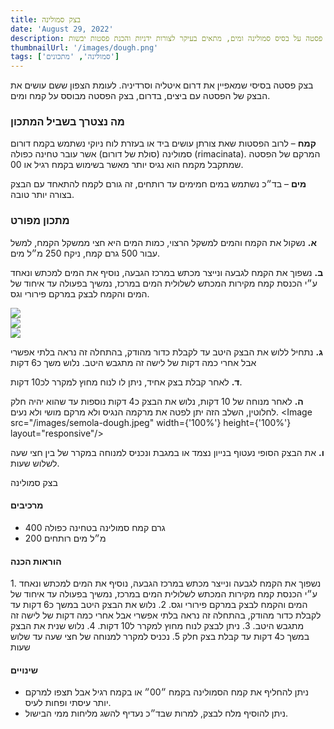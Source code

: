 ```yaml
---
title: בצק סמולינה
date: 'August 29, 2022'
description: מתכון לבצק פסטה על בסיס סמולינה ומים, מתאים בעיקר לצורות ידניות והכנת פסטות יבשות
thumbnailUrl: '/images/dough.png'
tags: ['סמולינה', 'מתכונים']
---
```


בצק פסטה בסיסי שמאפיין את דרום איטליה וסרדיניה. לעומת הצפון ששם עושים את הבצק של הפסטה עם ביצים, בדרום, בצק הפסטה מבוסס על קמח ומים.

### מה נצטרך בשביל המתכון
**קמח** – לרוב הפסטות שאת צורתן עושים ביד או בעזרת לוח ניוקי נשתמש בקמח דורום סמולינה (סולת של דורום) אשר עובר טחינה כפולה (rimacinata). המרקם של הפסטה שמתקבל מקמח הוא נגיס יותר מאשר בשימוש בקמח רגיל או 00.

**מים** – בד״כ נשתמש במים חמימים עד רותחים, זה גורם לקמח להתאחד עם הבצק בצורה יותר טובה.

### מתכון מפורט
**א.** נשקול את הקמח והמים למשקל הרצוי, כמות המים היא חצי ממשקל הקמח, למשל עבור 500 גרם קמח, ניקח 250 מ״ל מים.

**ב.** נשפוך את הקמח לגבעה ונייצר מכתש במרכז הגבעה, נוסיף את המים למכתש ונאחד ע״י הכנסת קמח מקירות המכתש לשלולית המים במרכז, נמשיך בפעולה עד איחוד של המים והקמח לבצק במרקם פירורי וגס.

<div className="container mx-auto space-y-2 lg:space-y-0 lg:gap-2 lg:grid lg:grid-cols-3">
  <div className="w-full">
    <Image src="/images/semola.jpeg" width={'100%'} height={'100%'} layout="responsive"/>
  </div>
  <div className="w-full">
    <Image src="/images/flour-water.jpeg" width={'100%'} height={'100%'} layout="responsive"/>
  </div>
  <div className="w-full">
    <Image src="/images/dough-2.webp" width={'100%'} height={'100%'} layout="responsive"/>
  </div>
</div>

**ג.** נתחיל ללוש את הבצק היטב עד לקבלת כדור מהודק, בהתחלה זה נראה בלתי אפשרי אבל אחרי כמה דקות של לישה זה מתגבש היטב. נלוש משך כ6 דקות

**ד.** לאחר קבלת בצק אחיד, ניתן לו לנוח מחוץ למקרר לכ10 דקות.

**ה.** לאחר מנוחה של 10 דקות, נלוש את הבצק כ4 דקות נוספות עד שהוא יהיה חלק לחלוטין, השלב הזה יתן לפטה את מרקמה הנגיס ולא מרקם מושי ולא נעים.
<Image src="/images/semola-dough.jpeg" width={'100%'} height={'100%'} layout="responsive"/>

**ו.** את הבצק הסופי נעטוף בנייון נצמד או במגבת ונכניס למנוחה במקרר של בין חצי שעה לשלוש שעות.

<div className='border border-black border-8 p-3'>

<div className="bg-black text-white text-center">
  בצק סמולינה
</div>

#### מרכיבים
<ul className="px-5 list-outside marker:text-black">
  <li>400 גרם קמח סמולינה בטחינה כפולה</li>
  <li>200 מ״ל מים רותחים</li>
</ul>

#### הוראות הכנה
<div className="px-3">
  1. נשפוך את הקמח לגבעה ונייצר מכתש במרכז הגבעה, נוסיף את המים למכתש ונאחד ע״י הכנסת קמח מקירות המכתש לשלולית המים במרכז, נמשיך בפעולה עד איחוד של המים והקמח לבצק במרקם פירורי וגס.
  2. נלוש את הבצק היטב במשך כ6 דקות עד לקבלת כדור מהודק, בהתחלה זה נראה בלתי אפשרי אבל אחרי כמה דקות של לישה זה מתגבש היטב.
  3. ניתן לבצק לנוח מחוץ למקרר ל10 דקות.
  4. נלוש שנית את הבצק במשך כ4 דקות עד קבלת בצק חלק
  5. נכניס למקרר למנוחה של חצי שעה עד שלוש שעות
</div>

#### שינויים
<ul className="px-5 list-outside marker:text-black">
  <li>ניתן להחליף את קמח הסמולינה בקמח ״00״ או בקמח רגיל אבל תצפו למרקם יותר עיסתי ופחות לעיס.</li>
  <li>ניתן להוסיף מלח לבצק, למרות שבד״כ נעדיף להשג מליחות ממי הבישול.</li>
</ul>


</div>



